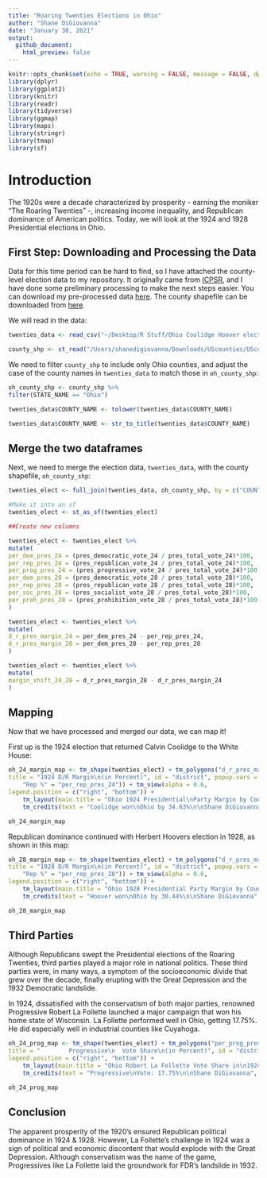 ```yaml
---
title: "Roaring Twenties Elections in Ohio"
author: "Shane DiGiovanna"
date: "January 30, 2021"
output: 
  github_document:
    html_preview: false
---
```


```r
knitr::opts_chunk$set(echo = TRUE, warning = FALSE, message = FALSE, dpi = 300)
library(dplyr)
library(ggplot2)
library(knitr)
library(readr)
library(tidyverse)
library(ggmap)
library(maps)
library(stringr)
library(tmap)
library(sf)
```

# Introduction

The 1920s were a decade characterized by prosperity - earning the moniker "The Roaring Twenties" -, increasing income inequality, and Republican dominance of 
American politics. Today, we will look at the 1924 and 1928 Presidential elections in Ohio.

## First Step: Downloading and Processing the Data

Data for this time period can be hard to find, so I have attached the county-level election data to my repository. It originally came from [ICPSR](https://www.icpsr.umich.edu/web/pages/),
and I have done some preliminary processing to make the next steps easier. You can download my pre-processed data [here](https://raw.githubusercontent.com/shanedigiovanna/myrepotest1/main/Ohio%20Coolidge%20Hoover%20elections.csv).
The county shapefile can be downloaded from [here](https://community.esri.com/t5/arcgis-enterprise-portal/where-can-i-find-a-shapefile-with-all-us-counties-and-fips-code/td-p/307592).

We will read in the data:

```r
twenties_data <- read_csv("~/Desktop/R Stuff/Ohio Coolidge Hoover elections.csv")

county_shp <- st_read("/Users/shanedigiovanna/Downloads/UScounties/UScounties.shp")
```

We need to filter `county_shp` to include only Ohio counties, and adjust the case of the county names in `twenties_data` to match those in `oh_county_shp`:

```r
oh_county_shp <- county_shp %>%
filter(STATE_NAME == "Ohio")

twenties_data$COUNTY_NAME <- tolower(twenties_data$COUNTY_NAME)

twenties_data$COUNTY_NAME <- str_to_title(twenties_data$COUNTY_NAME)
```


## Merge the two dataframes

Next, we need to merge the election data, `twenties_data`, with the county shapefile, `oh_county_shp`:

```r
twenties_elect <- full_join(twenties_data, oh_county_shp, by = c("COUNTY_NAME" = "NAME"))

#Make it into an sf
twenties_elect <- st_as_sf(twenties_elect)

##Create new columns

twenties_elect <- twenties_elect %>%
mutate(
per_dem_pres_24 = (pres_democratic_vote_24 / pres_total_vote_24)*100,
per_rep_pres_24 = (pres_republican_vote_24 / pres_total_vote_24)*100,
per_prog_pres_24 = (pres_progressive_vote_24 / pres_total_vote_24)*100,
per_dem_pres_28 = (pres_democratic_vote_28 / pres_total_vote_28)*100,
per_rep_pres_28 = (pres_republican_vote_28 / pres_total_vote_28)*100,
per_soc_pres_28 = (pres_socialist_vote_28 / pres_total_vote_28)*100,
per_proh_pres_28 = (pres_prohibition_vote_28 / pres_total_vote_28)*100
)

twenties_elect <- twenties_elect %>%
mutate(
d_r_pres_margin_24 = per_dem_pres_24 - per_rep_pres_24,
d_r_pres_margin_28 = per_dem_pres_28 - per_rep_pres_28
)

twenties_elect <- twenties_elect %>%
mutate(
margin_shift_24_28 = d_r_pres_margin_28 - d_r_pres_margin_24
)
```


## Mapping

Now that we have processed and merged our data, we can map it! 

First up is the 1924 election that returned Calvin Coolidge to the White House:
```r
oh_24_margin_map <- tm_shape(twenties_elect) + tm_polygons("d_r_pres_margin_24", palette = "RdBu", breaks = seq(-50, 50, by = 10),
title = "1924 D/R Margin\n(in Percent)", id = "district", popup.vars = c("Dem/Rep Pres Margin" = "d_r_pres_margin_24", "Dem %" = "per_dem_pres_24", 
    "Rep %" = "per_rep_pres_24")) + tm_view(alpha = 0.6, 
legend.position = c("right", "bottom")) +
    tm_layout(main.title = "Ohio 1924 Presidential\nParty Margin by County", main.title.position = "center", legend.title.size = 0.9, legend.outside = TRUE) +
    tm_credits(text = "Coolidge won\nOhio by 34.63%\n\nShane DiGiovanna", position = c("left", "bottom"), size = 0.8)

oh_24_margin_map
```

Republican dominance continued with Herbert Hoovers election in 1928, as shown in this map:
```r
oh_28_margin_map <- tm_shape(twenties_elect) + tm_polygons("d_r_pres_margin_28", palette = "RdBu", breaks = seq(-50, 50, by = 10),
title = "1928 D/R Margin\n(in Percent)", id = "district", popup.vars = c("Dem/Rep Pres Margin" = "d_r_pres_margin_28", "Dem %" = "per_dem_pres_28", 
    "Rep %" = "per_rep_pres_28")) + tm_view(alpha = 0.6, 
legend.position = c("right", "bottom")) +
    tm_layout(main.title = "Ohio 1928 Presidential Party Margin by County", main.title.position = "center", legend.title.size = 0.9, legend.outside = TRUE) +
    tm_credits(text = "Hoover won\nOhio by 30.44%\n\nShane DiGiovanna", position = c("left", "bottom"), size = 0.8)

oh_28_margin_map
```

## Third Parties

Although Republicans swept the Presidential elections of the Roaring Twenties, third parties played a major role in national politics. These third parties were,
in many ways, a symptom of the socioeconomic divide that grew over the decade, finally erupting with the Great Depression and the 1932 Democratic landslide.

In 1924, dissatisfied with the conservatism of both major parties, renowned Progressive Robert La Follette launched a major campaign that won his home state of Wisconsin.
La Follette performed well in Ohio, getting 17.75%. He did especially well in industrial counties like Cuyahoga.

```r
oh_24_prog_map <- tm_shape(twenties_elect) + tm_polygons("per_prog_pres_24", palette = "Greens", breaks = seq(0, 25, by = 2.5),
title = "        Progressive\n  Vote Share\n(in Percent)", id = "district", popup.vars = c("Progressive %" = "per_prog_pres_24")) + tm_view(alpha = 0.6, 
legend.position = c("right", "bottom")) +
    tm_layout(main.title = "Ohio Robert La Follette Vote Share in\n1924 Presidential Election", main.title.position = "center", legend.title.size = 0.9, legend.outside = TRUE) +
    tm_credits(text = "Progressive\nVote: 17.75%\n\nShane DiGiovanna", position = c("left", "bottom"), size = 0.8)

oh_24_prog_map

```

## Conclusion

The apparent prosperity of the 1920's ensured Republican political dominance in 1924 & 1928. However, La Follette's challenge in 1924 was a sign of political and economic discontent that would explode with the Great Depression. Although conservatism was the name of the game, Progressives like La Follette laid the groundwork for FDR's landslide in 1932.